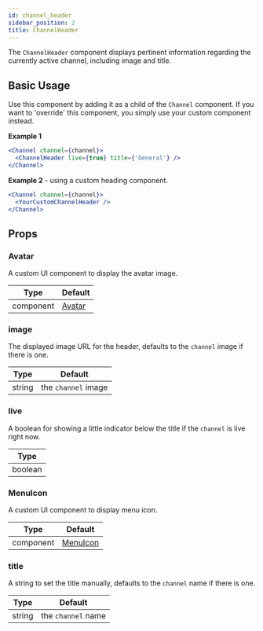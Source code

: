 ```yaml
---
id: channel_header
sidebar_position: 2
title: ChannelHeader
---
```


The `ChannelHeader` component displays pertinent information regarding the currently active channel, including image and title.

## Basic Usage

Use this component by adding it as a child of the `Channel` component. If you want to 'override' this component, you simply use your custom component instead.

**Example 1**

```jsx
<Channel channel={channel}>
  <ChannelHeader live={true} title={'General'} />
</Channel>
```

**Example 2** - using a custom heading component.

```jsx
<Channel channel={channel}>
  <YourCustomChannelHeader />
</Channel>
```

## Props

### Avatar

A custom UI component to display the avatar image.

| Type      | Default                                                                                               |
| --------- | ----------------------------------------------------------------------------------------------------- |
| component | [Avatar](https://github.com/GetStream/stream-chat-react/blob/master/src/components/Avatar/Avatar.tsx) |

### image

The displayed image URL for the header, defaults to the `channel` image if there is one.

| Type   | Default             |
| ------ | ------------------- |
| string | the `channel` image |

### live

A boolean for showing a little indicator below the title if the `channel` is live right now.

| Type    |
| ------- |
| boolean |

### MenuIcon

A custom UI component to display menu icon.

| Type      | Default                                                                                                       |
| --------- | ------------------------------------------------------------------------------------------------------------- |
| component | [MenuIcon](https://github.com/GetStream/stream-chat-react/blob/master/src/components/ChannelHeader/icons.tsx) |

### title

A string to set the title manually, defaults to the `channel` name if there is one.

| Type   | Default            |
| ------ | ------------------ |
| string | the `channel` name |
